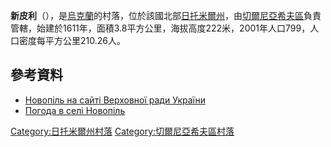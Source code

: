 {{coord|50|26|28|N|28|27|42|E|scale:30000|display=title}}

'''新皮利'''（{{lang-uk|Новопіль}}），是[[烏克蘭|烏克蘭]]的村落，位於該國北部[[日托米爾州|日托米爾州]]，由[[切爾尼亞希夫區|切爾尼亞希夫區]]負責管轄，始建於1611年，面積3.8平方公里，海拔高度222米，2001年人口799，人口密度每平方公里210.26人。

==參考資料==
* [http://w1.c1.rada.gov.ua/pls/z7502/A005?rf7571=10811 Новопіль на сайті Верховної ради України]{{dead link|date=2018年3月 |bot=InternetArchiveBot |fix-attempted=yes }}
* [http://weather.in.ua/ua/zhitomirskaja/17944 Погода в селі Новопіль] {{Wayback|url=http://weather.in.ua/ua/zhitomirskaja/17944 |date=20111219160457 }}

{{DEFAULTSORT:Новопіль}}
[[Category:日托米爾州村落|Category:日托米爾州村落]]
[[Category:切爾尼亞希夫區村落|Category:切爾尼亞希夫區村落]]


{{Zhytomyr-geo-stub}}
